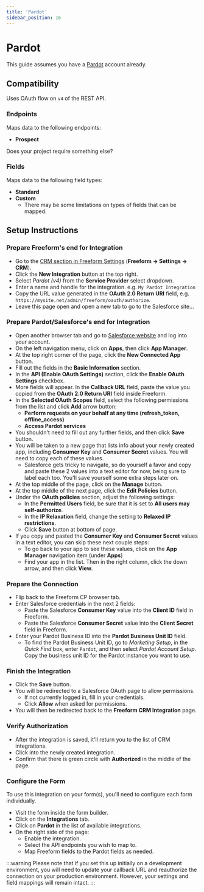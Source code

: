 ```yaml
---
title: 'Pardot'
sidebar_position: 16
---
```



# Pardot<Badge type="pro" text="Pro" />

This guide assumes you have a [Pardot](https://www.pardot.com) account already.

## Compatibility

Uses OAuth flow on `v4` of the REST API.

### Endpoints

Maps data to the following endpoints:

- **Prospect**

Does your project require something else? &nbsp; <PrimaryButtonWithLink to='https://support.solspace.com/' label='Contact Us' />

### Fields

Maps data to the following field types:

- **Standard**
- **Custom**
  - There may be some limitations on types of fields that can be mapped.

## Setup Instructions

<VerticalStepWrapper>

<StepMarkdown>

### Prepare Freeform's end for Integration

- Go to the [CRM section in Freeform Settings](../configuration/settings.mdx#crm) (**Freeform → Settings → CRM**).
- Click the **New Integration** button at the top right.
- Select _Pardot (v4)_ from the **Service Provider** select dropdown.
- Enter a name and handle for the integration. e.g. `My Pardot Integration`
- Copy the URL value generated in the **OAuth 2.0 Return URI** field, e.g. `https://mysite.net/admin/freeform/oauth/authorize`.
- Leave this page open and open a new tab to go to the Salesforce site...

</StepMarkdown>

<StepMarkdown>

### Prepare Pardot/Salesforce's end for Integration

- Open another browser tab and go to [Salesforce website](https://login.salesforce.com) and log into your account.
- On the left navigation menu, click on **Apps**, then click **App Manager**.
- At the top right corner of the page, click the **New Connected App** button.
- Fill out the fields in the **Basic Information** section.
- In the **API (Enable OAuth Settings)** section, click the **Enable OAuth Settings** checkbox.
- More fields will appear. In the **Callback URL** field, paste the value you copied from the **OAuth 2.0 Return URI** field inside Freeform.
- In the **Selected OAuth Scopes** field, select the following permissions from the list and click **Add** arrow button:
  - **Perform requests on your behalf at any time (refresh_token, offline_access)**
  - **Access Pardot services**
- You shouldn't need to fill out any further fields, and then click **Save** button.
- You will be taken to a new page that lists info about your newly created app, including **Consumer Key** and **Consumer Secret** values. You will need to copy each of these values.
  - Salesforce gets tricky to navigate, so do yourself a favor and copy and paste these 2 values into a text editor for now, being sure to label each too. You'll save yourself some extra steps later on.
- At the top middle of the page, click on the **Manage** button.
- At the top middle of the next page, click the **Edit Policies** button.
- Under the **OAuth policies** section, adjust the following settings:
  - In the **Permitted Users** field, be sure that it is set to **All users may self-authorize**.
  - In the **IP Relaxation** field, change the setting to **Relaxed IP restrictions**.
  - Click **Save** button at bottom of page.
- If you copy and pasted the **Consumer Key** and **Consumer Secret** values in a text editor, you can skip these next couple steps:
  - To go back to your app to see these values, click on the **App Manager** navigation item (under **Apps**)
  - Find your app in the list. Then in the right column, click the down arrow, and then click **View**.

</StepMarkdown>

<StepMarkdown>

### Prepare the Connection

- Flip back to the Freeform CP browser tab.
- Enter Salesforce credentials in the next 2 fields:
  - Paste the Salesforce **Consumer Key** value into the **Client ID** field in Freeform.
  - Paste the Salesforce **Consumer Secret** value into the **Client Secret** field in Freeform.
- Enter your Pardot Business ID into the **Pardot Business Unit ID** field.
  - To find the Pardot Business Unit ID, go to _Marketing Setup_, in the _Quick Find_ box, enter `Pardot`, and then select _Pardot Account Setup_. Copy the business unit ID for the Pardot instance you want to use.

</StepMarkdown>

<StepMarkdown>

### Finish the Integration

- Click the **Save** button.
- You will be redirected to a Salesforce OAuth page to allow permissions.
  - If not currently logged in, fill in your credentials.
  - Click **Allow** when asked for permissions.
- You will then be redirected back to the **Freeform CRM Integration** page.

</StepMarkdown>

<StepMarkdown>

### Verify Authorization

- After the integration is saved, it'll return you to the list of CRM integrations.
- Click into the newly created integration.
- Confirm that there is green circle with **Authorized** in the middle of the page.

</StepMarkdown>

<StepMarkdown>

### Configure the Form

To use this integration on your form(s), you'll need to configure each form individually.

- Visit the form inside the form builder.
- Click on the **Integrations** tab.
- Click on **Pardot** in the list of available integrations.
- On the right side of the page:
  - Enable the integration.
  - Select the API endpoints you wish to map to.
  - Map Freeform fields to the Pardot fields as needed.

</StepMarkdown>

</VerticalStepWrapper>

:::warning
Please note that if you set this up initially on a development environment, you will need to update your callback URL and reauthorize the connection on your production environment. However, your settings and field mappings will remain intact.
:::
